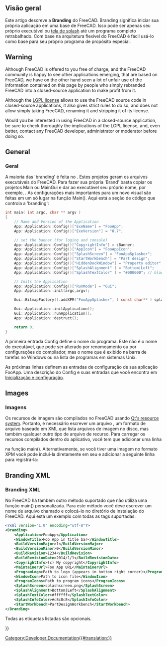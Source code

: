 <languages/>

{{Docnav
|[[Continuous_Integration/pt-br|Integração contínua]]
|[[Localisation/pt-br|Localização]]
}}

{{TOCright}}

==Visão geral== 

<div class="mw-translate-fuzzy">
Este artigo descreve a '''Branding''' do FreeCAD. Branding significa iniciar sua própria aplicação em uma base de FreeCAD. Isso pode ser apenas seu próprio executável ou [[Splash screen/pt-br|tela de splash]] até um programa completo retrabalhado. Com base na arquitetura flexível do FreeCAD é fácil usá-lo como base para seu próprio programa de propósito especial.
</div>

== Warning ==

Although FreeCAD is offered to you free of charge, and the FreeCAD community is happy to see other applications emerging, that are based on FreeCAD, we have on the other hand seen a lot of unfair use of the information contained on this page by people who simply rebranded FreeCAD into a closed-source application to make profit from it.

Although the [[License|LGPL license]] allows to use the FreeCAD source code in closed-source applications, it also gives strict rules to do so, and does not allow simply taking FreeCAD, renaming it and stripping it of its license.

Would you be interested in using FreeCAD in a closed-source application, be sure to check thoroughly the implications of the LGPL license, and, even better, contact any FreeCAD developer, administrator or moderator before doing so. 

== General ==

<div class="mw-translate-fuzzy">
=== Geral ===
A maioria das 'branding' é feita no {{{FileName|MainCmd.cpp}} ou {{FileName|MainGui.cpp}}}. Estes projetos geram os arquivos executáveis do FreeCAD. Para fazer sua própria 'Brand' basta copiar os projetos Main ou MainGui e dar ao executável seu próprio nome, por exemplo, {{{FileName|FooApp.exe}}}.
As configurações mais importantes para um novo visual são feitas em um só lugar na função Main(). Aqui está a seção de código que controla a 'branding':
</div>

<!-- WARNING Do not modify the <syntaxhighligh> tag because of "{}" or pipe characters "|" included in the source code of the macro -->
<syntaxhighlight lang="C">
int main( int argc, char ** argv )
{
    // Name and Version of the Application
    App::Application::Config()["ExeName"] = "FooApp";
    App::Application::Config()["ExeVersion"] = "0.7";

    // set the banner (for loging and console)
    App::Application::Config()["CopyrightInfo"] = sBanner;
    App::Application::Config()["AppIcon"] = "FooAppIcon";
    App::Application::Config()["SplashScreen"] = "FooAppSplasher";
    App::Application::Config()["StartWorkbench"] = "Part design";
    App::Application::Config()["HiddenDockWindow"] = "Property editor";
    App::Application::Config()["SplashAlignment" ] = "Bottom|Left";
    App::Application::Config()["SplashTextColor" ] = "#000000"; // black

    // Inits the Application 
    App::Application::Config()["RunMode"] = "Gui";
    App::Application::init(argc,argv);

    Gui::BitmapFactory().addXPM("FooAppSplasher", ( const char** ) splash_screen);

    Gui::Application::initApplication();
    Gui::Application::runApplication();
    App::Application::destruct();

    return 0;
}
</syntaxhighlight>

A primeira entrada Config define o nome do programa. Este não é o nome do executável, que pode ser alterado por renomeamento ou por configurações do compilador, mas o nome que é exibido na barra de tarefas no Windows ou na lista de programas em sistemas Unix.

As próximas linhas definem as entradas de configuração de sua aplicação FooApp. Uma descrição do Config e suas entradas que você encontra em [[Start up and Configuration/pt-br|Inicialização e configuração]].

== Images ==

<div class="mw-translate-fuzzy">
=== Imagens ===
Os recursos de imagem são compilados no FreeCAD usando [http://qt-project.org/doc/qt-4.8/resources.html Qt's resource system]. Portanto, é necessário escrever um arquivo {{FileName|.qrc}}, um formato de arquivo baseado em XML que lista arquivos de imagem no disco, mas também qualquer outro tipo de arquivo de recurso. Para carregar os recursos compilados dentro do aplicativo, você tem que adicionar uma linha
</div>

{{Code|code=
Q_INIT_RESOURCE(FooApp); 
}}

na função main(). Alternativamente, se você tiver uma imagem no formato XPM você pode incluí-la diretamente em seu {{{FileName|main.cpp}}} e adicionar a seguinte linha para registrá-la:

{{Code|code=
Gui::BitmapFactory().addXPM("FooAppSplasher", ( const char** ) splash_screen);
}}

== Branding XML ==

<div class="mw-translate-fuzzy">
=== Branding XML ===
No FreeCAD há também outro método suportado que não utiliza uma função main() personalizada. Para este método você deve escrever um nome de arquivo chamado {{FileName|branding.xml}} e colocá-lo no diretório de instalação do FreeCAD. Aqui está um exemplo com todas as tags suportadas:
</div>

<!-- WARNING Do not modify the <syntaxhighligh> tag because of "{}" or pipe characters "|" included in the source code of the macro -->
<syntaxhighlight lang="XML">
<?xml version="1.0" encoding="utf-8"?>
<Branding>
    <Application>FooApp</Application>
    <WindowTitle>Foo App in title bar</WindowTitle>
    <BuildVersionMajor>1</BuildVersionMajor>
    <BuildVersionMinor>0</BuildVersionMinor>
    <BuildRevision>1234</BuildRevision>
    <BuildRevisionDate>2014/1/1</BuildRevisionDate>
    <CopyrightInfo>(c) My copyright</CopyrightInfo>
    <MaintainerUrl>Foo App URL</MaintainerUrl>
    <ProgramLogo>Path to logo (appears in bottom right corner)</ProgramLogo>
    <WindowIcon>Path to icon file</WindowIcon>
    <ProgramIcons>Path to program icons</ProgramIcons>
    <SplashScreen>splashscreen.png</SplashScreen>
    <SplashAlignment>Bottom|Left</SplashAlignment>
    <SplashTextColor>#ffffff</SplashTextColor>
    <SplashInfoColor>#c8c8c8</SplashInfoColor>
    <StartWorkbench>PartDesignWorkbench</StartWorkbench>
</Branding>
</syntaxhighlight>

Todas as etiquetas listadas são opcionais.


{{Docnav
|[[Continuous_Integration/pt-br|Integração contínua]]
|[[Localisation/pt-br|Localização]]
}}

{{Userdocnavi{{#translation:}}}}
[[Category:Developer Documentation{{#translation:}}]]
